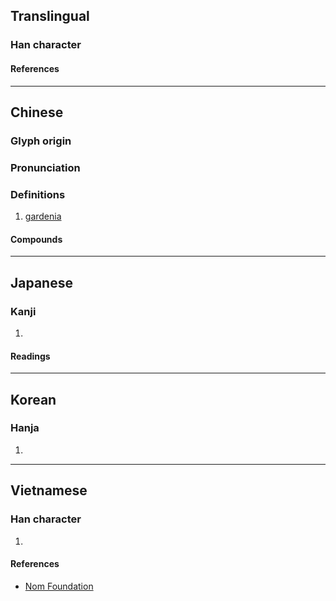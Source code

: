 {{also|栀}}
{{character info/new}}
==Translingual==

===Han character===
{{Han char|rn=75|rad=木|as=07|sn=11|four=42917|canj=DHMU|ids=⿰木巵}}

====References====
{{Han ref|kx=0529.010|dkj=14846|dj=0917.160|hdz=21216.060|uh=6894}}

----

==Chinese==
{{zh-forms|s=栀}}

===Glyph origin===
{{Han etym}}

===Pronunciation===
{{zh-pron
|m=zhī
|c=zi1
|mn=ki
|mc=y
|oc=y
|ma=
|cat=n
}}

===Definitions===
{{zh-hanzi}}

# [[gardenia]]

====Compounds====
{{zh-der|梔子花|梔子|緬梔}}

----

==Japanese==

===Kanji===
{{ja-kanji|grade=|rs=木07}}

# {{rfdef|ja|sort=木07}}

====Readings====
{{ja-readings
|on=し
|kun=くちなし
}}

----

==Korean==

===Hanja===
{{ko-hanja|치}}

# {{rfdef|ko|sort=木07}}

----

==Vietnamese==

===Han character===
{{vi-readings|rs=木07|reading=chi}}

# {{rfdef|vi|sort=木07}}

====References====
* [http://nomfoundation.org/common/nom_details.php?codepoint=6894 Nom Foundation]